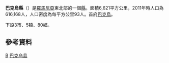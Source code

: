 {{Romanian counties infobox
|name=Bacău
|coa=Actual_Bacau_county_CoA.png
|map=Bacau.png
|Historic region=mostly [[Moldavia|Moldavia]], few villages in [[Transylvania|Transylvania]]
|lDevelopment region=[[Nord-Est_(development_region)|Nord-Est]]
|capital=巴克烏
|ind=BC
|population=706,623
|asof=2002
|density=113
|area=6,621
|webc=http://www.csjbacau.ro/
|webp=http://www.prefecturabacau.ro/
|telpref=34}}
'''巴克烏縣'''（{{lang-ro|Judeţul Bacău}}）是[[羅馬尼亞|羅馬尼亞]]東北部的一個[[羅馬尼亞行政區劃|縣]]。面積6,621平方公里，2011年時人口為616,168人，人口密度為每平方公里93人。首府[[巴克烏|巴克烏]]。

下設3市、5镇、80鄉。

==參考資料==
{{reflist}}

{{羅馬尼亞行政區劃}}
{{Bacău County}}

[[Category:罗马尼亚行政区划|B]]
[[Category:巴克乌县|]]
